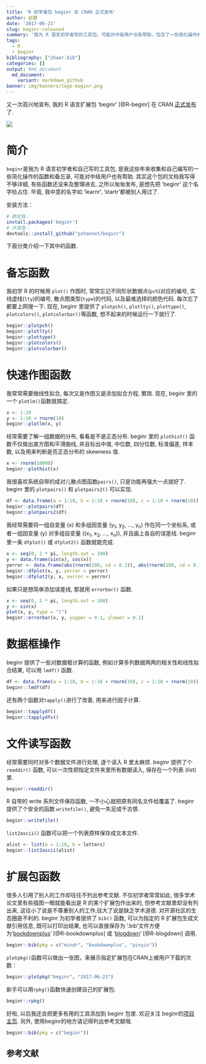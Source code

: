 ```yaml
---
title: 'R 初学者包 beginr 在 CRAN 正式发布'
author: 赵鹏
date: '2017-06-23'
slug: beginr-released
summary: "我为 R 语言初学者写的工具包，可能对中级用户也有帮助，包含了一些简化操作的函数和备忘录。"
tags:
  - R
  - beginr
bibliography: ["zhaor.bib"]
categories: []
output: #md_document
  md_document:
    variant: markdown_github
banner: img/banners/logo-beginr.png
---
```


又一次高兴地宣布, 我的 R 语言扩展包 'beginr' [@R-beginr] 在 CRAN [正式发布](https://cran.r-project.org/web/packages/beginr/)了.

<!--more-->

![](http://cranlogs.r-pkg.org/badges/grand-total/beginr)

# 简介 

`beginr`是我为 R 语言初学者和自己写的工具包, 是我这些年来收集和自己编写的一些简化操作的函数和备忘录, 可能对中级用户也有帮助. 其实这个包的文档我写得不够详细, 有些函数还没来及整理进去, 之所以匆匆发布, 是想先把 'beginr' 这个名字给占住. 毕竟, 我中意的名字如 'learnr', 'startr'都被别人用过了. 

安装方法：

```R
# 稳定版：
install.packages('beginr')
# 开发版：
devtools::install_github("pzhaonet/beginr")
```

下面分类介绍一下其中的函数.

# 备忘函数

我初学 R 的时候用 `plot()` 作图时, 常常忘记不同形状数据点(`pch`)对应的编号, 实线虚线(`lty`)的编号, 散点图类型(`type`)的代码, 以及最难选择的颜色代码. 每次忘了都要上网搜一下. 现在, beginr 里提供了 `plotpch()`, `plotlty()`, `plottype()`, `plotcolors()`, `plotcolorbar()`等函数, 想不起来的时候运行一下就行了.

```r
beginr::plotpch()
beginr::plotlty()
beginr::plottype()
beginr::plotcolors()
beginr::plotcolorbar()
```

# 快速作图函数

我常常需要做线性拟合, 每次又是作图又是添加拟合方程, 繁琐. 现在, beginr 里的一个 `plotlm()`函数就搞定.

```r
x <- 1:10
y <- 1:10 + rnorm(10)
beginr::plotlm(x, y)
```

经常需要了解一组数据的分布, 看看是不是正态分布. beginr 里的 `plothist()` 函数不仅做出直方图和平滑曲线, 并且标出中值, 中位数, 四分位数, 标准偏差, 样本数, 以及用来判断是否正态分布的 skewness 值.

```r
x <- rnorm(10000)
beginr::plothist(x)
```

我很喜欢系统自带的成对儿散点图函数`pairs()`, 只是功能再强大一点就好了. beginr 里的 `plotpairs()` 和 `plotpairs2()` 可以实现.

```r
df <- data.frame(a = 1:10, b = 1:10 + rnorm(10), c = 1:10 + rnorm(10))
beginr::plotpairs(df)
beginr::plotpairs2(df)
```

我经常需要将一组自变量 (x) 和多组因变量 (y~1~, y~2~, ..., y~n~) 作在同一个坐标系, 或者一组因变量 (y) 对多组自变量 ((x~1~, x~2~, ..., x~n~)), 并且画上各自的误差线. beginr 里一条 `dfplot()` 或 `dfplot2()` 函数就能完成.

```r
x <- seq(0, 2 * pi, length.out = 100)
y <- data.frame(sin(x), cos(x))
yerror <- data.frame(abs(rnorm(100, sd = 0.3)), abs(rnorm(100, sd = 0.1)))
beginr::dfplot(x, y, yerror = yerror)
beginr::dfplot2(y, x, xerror = yerror)
```

如果只是想简单添加误差线, 那就用 `errorbar()` 函数.

```r
x <- seq(0, 2 * pi, length.out = 100)
y <- sin(x)
plot(x, y, type = "l")
beginr::errorbar(x, y, yupper = 0.1, ylower = 0.1)
```

# 数据框操作

beginr 提供了一些对数据框计算的函数, 例如计算多列数据两两的相关性和线性拟合结果, 可以用 `lmdf()` 函数.

```r
df <- data.frame(a = 1:10, b = 1:10 + rnorm(10), c = 1:10 + rnorm(10))
beginr::lmdf(df)
```

还有两个函数对`tapply()`进行了改善, 用来进行因子计算.

```r
beginr::tapplydf()
beginr::tapplydfv()
```

# 文件读写函数

经常需要同时对多个数据文件进行处理, 逐个读入 R 里太麻烦. beginr 提供了个 `readdir()` 函数, 可以一次性把指定文件夹里所有数据读入, 保存在一个列表 (list) 里.

```r
beginr::readdir()
```

R 自带的 write 系列文件保存函数, 一不小心就把原有同名文件给覆盖了. beginr 提供了个安全的函数 `writefile()`, 避免一失足成千古恨.

```r
beginr::writefile()
```

`list2ascii()` 函数可以把一个列表原样保存成文本文件.

```r
alist <- list(a = 1:10, b = letters)
beginr::list2ascii(alist)
```

# 扩展包函数

很多人引用了别人的工作却往往不列出参考文献. 不仅初学者常常如此, 很多学术论文里有些插图一眼就能看出是 R 的某个扩展包作出来的, 但参考文献里却没有列出来, 这往小了说是不尊重别人的工作,往大了说是缺乏学术道德. 对开源社区的生态圈是不利的. beginr 为初学者提供了 `bib()` 函数, 可以为指定的 R 扩展包生成文献引用信息, 既可以打印出结果, 也可以直接保存为 '.bib'文件方便为 '[bookdownplus](http://www.pzhao.org/zh/post/bookdownplus-released/)' [@R-bookdownplus] 或 '[blogdown](http://www.pzhao.org/zh/post/r-blogdown/)' [@R-blogdown] 调用.

```r
beginr::bib(pkg = c("mindr", "bookdownplus", "pinyin"))
```

`plotpkg()`函数可以做出一张图，来展示指定扩展包在CRAN上被用户下载的次数：

```r
beginr::plotpkg("beginr", "2017-06-23")
```

新手可以用`rpkg()`函数快速创建自己的扩展包.

```r
beginr::rpkg()
```

好啦, 以后我还会把更多有用的工具添加到 beginr 包里. 欢迎关注 beginr的[项目主页](https://github.com/pzhaonet/beginr). 另外, 使用beginr的地方请记得列出参考文献哦.

```r
beginr::bib(pkg = c("beginr"))
```

## 参考文献
